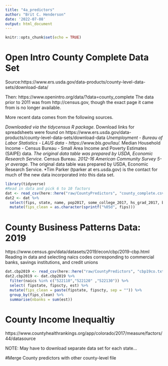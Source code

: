 ```yaml
---
title: "4a_predictors"
author: "Brit C. Henderson"
date: '2022-07-08'
output: html_document
---
```


```r
knitr::opts_chunk$set(echo = TRUE)
```


# Open Intro County Complete Data Set
Source:https://www.ers.usda.gov/data-products/county-level-data-sets/download-data/  

Then: https://www.openintro.org/data/?data=county_complete
The data prior to 2011 was from http://census.gov, though the exact page it came from is no longer available.

More recent data comes from the following sources.

*Downloaded via the tidycensus R package.
*Download links for spreadsheets were found on https://www.ers.usda.gov/data-products/county-level-data-sets/download-data
*Unemployment - Bureau of Labor Statistics - LAUS data - https://www.bls.gov/lau/.
*Median Household Income - Census Bureau - Small Area Income and Poverty Estimates (SAIPE) data.
*The original data table was prepared by USDA, Economic Research Service.
*Census Bureau.
*2012-16 American Community Survey 5-yr average.
*The original data table was prepared by USDA, Economic Research Service.
*Tim Parker (tparker at ers.usda.gov) is the contact for much of the new data incorporated into this data set.
```r
library(tidyverse)
#Read in data and pick 6 to 10 factors
dat <- read_csv(here::here("raw/CountyPredictors", "county_complete.csv"))
dat2 <- dat %>% 
  select(fips, state, name, pop2017, some_college_2017, hs_grad_2017, broadband_2017, median_household_income_2017, poverty_2017, unemployment_rate_2017   ) %>% 
  mutate(fips_clean = as.character(sprintf("%05d", fips)))

```

# County Business Patterns Data: 2019
https://www.census.gov/data/datasets/2019/econ/cbp/2019-cbp.html
Reading in data and selecting naics codes corresponding to commercial banks, savings institutions, and credit unions
```r

dat.cbp2019 <- read_csv(here::here("raw/CountyPredictors", "cbp19co.txt"))
dat2.cbp2019 <- dat.cbp2019 %>% 
  filter(naics %in% c("522110","522120" ,"522130")) %>% 
  select( fipstate, fipscty, est) %>% 
  mutate(fips_clean = paste(fipstate, fipscty, sep = "")) %>% 
  group_by(fips_clean) %>% 
  summarise(nbanks = sum(est))

```

# County Income Inequaltiy
https://www.countyhealthrankings.org/app/colorado/2017/measure/factors/44/datasource

NOTE: May have to download separate data set for each state...

#Merge County predictors with other county-level file
```r

```

